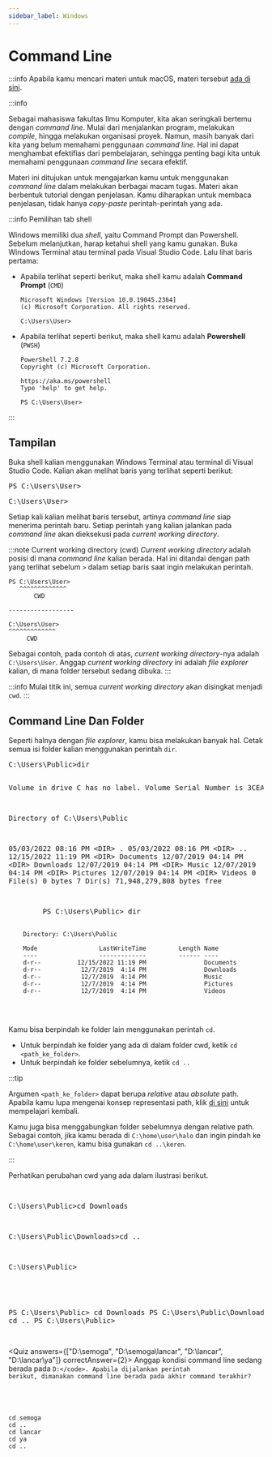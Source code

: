 ```yaml
---
sidebar_label: Windows
---
```



# Command Line

:::info
Apabila kamu mencari materi untuk macOS, materi tersebut [ada di sini](mac).

:::info

Sebagai mahasiswa fakultas Ilmu Komputer, kita akan seringkali bertemu dengan _command line_. Mulai dari menjalankan program, melakukan _compile_, hingga melakukan organisasi proyek. Namun, masih banyak dari kita yang belum memahami penggunaan _command line_. Hal ini dapat menghambat efektifias dari pembelajaran, sehingga penting bagi kita untuk memahami penggunaan _command line_ secara efektif.

Materi ini ditujukan untuk mengajarkan kamu untuk menggunakan _command line_ dalam melakukan berbagai macam tugas. Materi akan berbentuk tutorial dengan penjelasan. Kamu diharapkan untuk membaca penjelasan, tidak hanya _copy-paste_ perintah-perintah yang ada.

:::info Pemilihan tab shell

Windows memiliki dua _shell_, yaitu Command Prompt dan Powershell. Sebelum melanjutkan, harap ketahui shell yang kamu gunakan. Buka Windows Terminal atau terminal pada Visual Studio Code. Lalu lihat baris pertama:

- Apabila terlihat seperti berikut, maka shell kamu adalah **Command Prompt** (`CMD`)

  ```
  Microsoft Windows [Version 10.0.19045.2364]
  (c) Microsoft Corporation. All rights reserved.

  C:\Users\User>
  ```

- Apabila terlihat seperti berikut, maka shell kamu adalah **Powershell** (`PWSH`)

  ```
  PowerShell 7.2.8
  Copyright (c) Microsoft Corporation.

  https://aka.ms/powershell
  Type 'help' to get help.

  PS C:\Users\User>
  ```

:::

## Tampilan

Buka shell kalian menggunakan Windows Terminal atau terminal di Visual Studio Code. Kalian akan melihat baris yang terlihat seperti berikut:

<Tabs groupId="shell">
  <TabItem value="cmd" label="Command Prompt">
    <pre>PS C:\Users\User></pre>
  </TabItem>
  <TabItem value="pwsh" label="Powershell">
    <pre>C:\Users\User></pre>
  </TabItem>
</Tabs>

Setiap kali kalian melihat baris tersebut, artinya _command line_ siap menerima perintah baru. Setiap perintah yang kalian jalankan pada _command line_ akan dieksekusi pada _current working directory_.

:::note Current working directory (cwd)
_Current working directory_ adalah posisi di mana _command line_ kalian berada. Hal ini ditandai dengan path yang terlihat sebelum `>` dalam setiap baris saat ingin melakukan perintah.

```
PS C:\Users\User>
   ^^^^^^^^^^^^^
       CWD

------------------

C:\Users\User>
^^^^^^^^^^^^^
     CWD
```

Sebagai contoh, pada contoh di atas, _current working directory_-nya adalah `C:\Users\User`. Anggap _current working directory_ ini adalah _file explorer_ kalian, di mana folder tersebut sedang dibuka.
:::

:::info
Mulai titik ini, semua _current working directory_ akan disingkat menjadi `cwd`.
:::

## Command Line Dan Folder

Seperti halnya dengan _file explorer_, kamu bisa melakukan banyak hal. Cetak semua isi folder kalian menggunakan perintah `dir`.

<Tabs groupId="shell">
  <TabItem value="cmd" label="Command Prompt">
    <pre>
C:\Users\Public>dir

Volume in drive C has no label.
Volume Serial Number is 3CEA-EF6E

Directory of C:\Users\Public

05/03/2022 08:16 PM <DIR\> .
05/03/2022 08:16 PM <DIR\> ..
12/15/2022 11:19 PM <DIR\> Documents
12/07/2019 04:14 PM <DIR\> Downloads
12/07/2019 04:14 PM <DIR\> Music
12/07/2019 04:14 PM <DIR\> Pictures
12/07/2019 04:14 PM <DIR\> Videos
0 File(s) 0 bytes
7 Dir(s) 71,948,279,808 bytes free

</pre>

  </TabItem>
  <TabItem value="pwsh" label="Powershell">
    <pre>
        PS C:\Users\Public> dir

        Directory: C:\Users\Public

        Mode                 LastWriteTime         Length Name
        ----                 -------------         ------ ----
        d-r--          12/15/2022 11:19 PM                Documents
        d-r--           12/7/2019  4:14 PM                Downloads
        d-r--           12/7/2019  4:14 PM                Music
        d-r--           12/7/2019  4:14 PM                Pictures
        d-r--           12/7/2019  4:14 PM                Videos

  </pre>

  </TabItem>
</Tabs>

Kamu bisa berpindah ke folder lain menggunakan perintah `cd`.

- Untuk berpindah ke folder yang ada di dalam folder cwd, ketik `cd <path_ke_folder>`.
- Untuk berpindah ke folder sebelumnya, ketik `cd ..`

:::tip

Argumen `<path_ke_folder>` dapat berupa _relative_ atau _absolute_ path. Apabila kamu lupa mengenai konsep representasi path, klik [di sini](../filesystem#representasi-path) untuk mempelajari kembali.

Kamu juga bisa menggabungkan folder sebelumnya dengan relative path. Sebagai contoh, jika kamu berada di `C:\home\user\halo` dan ingin pindah ke `C:\home\user\keren`, kamu bisa gunakan `cd ..\keren`.

:::

Perhatikan perubahan cwd yang ada dalam ilustrasi berikut.

<Tabs groupId="shell">
  <TabItem value="cmd" label="Command Prompt">
<pre>

C:\Users\Public>cd Downloads

C:\Users\Public\Downloads>cd ..

C:\Users\Public>

</pre>

  </TabItem>
  <TabItem value="pwsh" label="Powershell">
<pre>

PS C:\Users\Public> cd Downloads
PS C:\Users\Public\Downloads> cd ..
PS C:\Users\Public>

</pre>

  </TabItem>
</Tabs>

<Quiz answers={["D:\\semoga", "D:\\semoga\\lancar", "D:\\lancar", "D:\\lancar\\ya"]} correctAnswer={2}>
  Anggap kondisi command line sedang berada pada <code>D:\</code>. Apabila
  dijalankan perintah berikut, dimanakan command line berada pada akhir command terakhir?
  <pre>

cd semoga
cd ..
cd lancar
cd ya
cd ..

</pre>

</Quiz>
